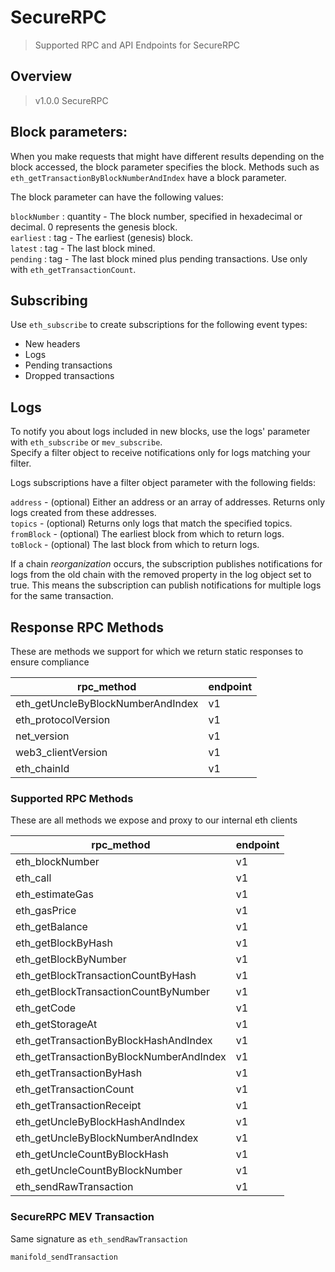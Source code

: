 # SecureRPC 

> Supported RPC and API Endpoints for SecureRPC

## Overview

> v1.0.0 SecureRPC

## Block parameters:

When you make requests that might have different results depending on the block accessed, the block parameter specifies
the block. Methods such as `eth_getTransactionByBlockNumberAndIndex` have a block parameter.

The block parameter can have the following values:

`blockNumber` : quantity - The block number, specified in hexadecimal or decimal. 0 represents the genesis block.  
`earliest` : tag - The earliest (genesis) block.  
`latest` : tag - The last block mined.  
`pending` : tag - The last block mined plus pending transactions. Use only with `eth_getTransactionCount`.

## Subscribing

Use `eth_subscribe` to create subscriptions for the following event types:

- New headers    
- Logs    
- Pending transactions    
- Dropped transactions    


## Logs

To notify you about logs included in new blocks, use the logs' parameter with `eth_subscribe` or `mev_subscribe`.    
Specify a filter object to receive notifications only for logs matching your filter.

Logs subscriptions have a filter object parameter with the following fields:

`address` - (optional) Either an address or an array of addresses. Returns only logs created from these addresses.    
`topics` - (optional) Returns only logs that match the specified topics.    
`fromBlock` - (optional) The earliest block from which to return logs.    
`toBlock` - (optional) The last block from which to return logs.    

If a chain _reorganization_ occurs, the subscription publishes notifications for logs from the old chain with the
removed property in the log object set to true. This means the subscription can publish notifications for multiple logs
for the same transaction.

## Response RPC Methods

These are methods we support for which we return static responses to ensure compliance


| rpc_method                              | endpoint    |
|-----------------------------------------|-------------|
| eth_getUncleByBlockNumberAndIndex       |   v1        |
| eth_protocolVersion            |   v1        |
| net_version          |   v1        |
| web3_clientVersion                  |   v1        |
| eth_chainId                  |   v1        |



### Supported RPC Methods

These are all methods we expose and proxy to our internal eth clients


| rpc_method                              | endpoint    |
|-----------------------------------------|-------------|
| eth_blockNumber                         |   v1        |
| eth_call                                |   v1        |
| eth_estimateGas                         |   v1        |
| eth_gasPrice                            |   v1        |
| eth_getBalance                          |   v1        |
| eth_getBlockByHash                      |   v1        |
| eth_getBlockByNumber                    |   v1        |
| eth_getBlockTransactionCountByHash      |   v1        |
| eth_getBlockTransactionCountByNumber    |   v1        |
| eth_getCode                             |   v1        |
| eth_getStorageAt                        |   v1        |
| eth_getTransactionByBlockHashAndIndex   |   v1        |
| eth_getTransactionByBlockNumberAndIndex |   v1        |
| eth_getTransactionByHash                |   v1        |
| eth_getTransactionCount                 |   v1        |
| eth_getTransactionReceipt               |   v1        |
| eth_getUncleByBlockHashAndIndex         |   v1        |
| eth_getUncleByBlockNumberAndIndex       |   v1        |
| eth_getUncleCountByBlockHash            |   v1        |
| eth_getUncleCountByBlockNumber          |   v1        |
| eth_sendRawTransaction                  |   v1        |
 

### SecureRPC MEV Transaction

Same signature as `eth_sendRawTransaction`

```
manifold_sendTransaction
```

